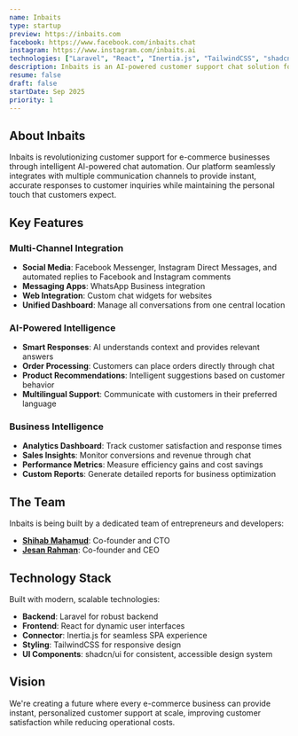 ```yaml
---
name: Inbaits
type: startup
preview: https://inbaits.com
facebook: https://www.facebook.com/inbaits.chat
instagram: https://www.instagram.com/inbaits.ai
technologies: ["Laravel", "React", "Inertia.js", "TailwindCSS", "shadcn/ui"]
description: Inbaits is an AI-powered customer support chat solution for e-commerce businesses. Companies can feed their data into the platform and connect their Facebook, Instagram, WhatsApp, and website channels. Inbaits then responds to customer queries with accurate solutions and can process orders directly through the chat interface.
resume: false
draft: false
startDate: Sep 2025
priority: 1
---
```


## About Inbaits

Inbaits is revolutionizing customer support for e-commerce businesses through intelligent AI-powered chat automation. Our platform seamlessly integrates with multiple communication channels to provide instant, accurate responses to customer inquiries while maintaining the personal touch that customers expect.

## Key Features

### Multi-Channel Integration

- **Social Media**: Facebook Messenger, Instagram Direct Messages, and automated replies to Facebook and Instagram comments
- **Messaging Apps**: WhatsApp Business integration
- **Web Integration**: Custom chat widgets for websites
- **Unified Dashboard**: Manage all conversations from one central location

### AI-Powered Intelligence

- **Smart Responses**: AI understands context and provides relevant answers
- **Order Processing**: Customers can place orders directly through chat
- **Product Recommendations**: Intelligent suggestions based on customer behavior
- **Multilingual Support**: Communicate with customers in their preferred language

### Business Intelligence

- **Analytics Dashboard**: Track customer satisfaction and response times
- **Sales Insights**: Monitor conversions and revenue through chat
- **Performance Metrics**: Measure efficiency gains and cost savings
- **Custom Reports**: Generate detailed reports for business optimization

## The Team

Inbaits is being built by a dedicated team of entrepreneurs and developers:

- [**Shihab Mahamud**](/): Co-founder and CTO
- [**Jesan Rahman**](https://www.instagram.com/jesan.me): Co-founder and CEO

## Technology Stack

Built with modern, scalable technologies:

- **Backend**: Laravel for robust backend
- **Frontend**: React for dynamic user interfaces
- **Connector**: Inertia.js for seamless SPA experience
- **Styling**: TailwindCSS for responsive design
- **UI Components**: shadcn/ui for consistent, accessible design system

## Vision

We're creating a future where every e-commerce business can provide instant, personalized customer support at scale, improving customer satisfaction while reducing operational costs.
